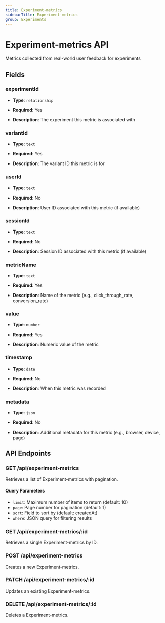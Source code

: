 ```yaml
---
title: Experiment-metrics
sidebarTitle: Experiment-metrics
group: Experiments
---
```


# Experiment-metrics API

Metrics collected from real-world user feedback for experiments

## Fields

### experimentId

- **Type**: `relationship`
- **Required**: Yes

- **Description**: The experiment this metric is associated with

### variantId

- **Type**: `text`
- **Required**: Yes

- **Description**: The variant ID this metric is for

### userId

- **Type**: `text`
- **Required**: No

- **Description**: User ID associated with this metric (if available)

### sessionId

- **Type**: `text`
- **Required**: No

- **Description**: Session ID associated with this metric (if available)

### metricName

- **Type**: `text`
- **Required**: Yes

- **Description**: Name of the metric (e.g., click_through_rate, conversion_rate)

### value

- **Type**: `number`
- **Required**: Yes

- **Description**: Numeric value of the metric

### timestamp

- **Type**: `date`
- **Required**: No

- **Description**: When this metric was recorded

### metadata

- **Type**: `json`
- **Required**: No

- **Description**: Additional metadata for this metric (e.g., browser, device, page)

## API Endpoints

### GET /api/experiment-metrics

Retrieves a list of Experiment-metrics with pagination.

#### Query Parameters

- `limit`: Maximum number of items to return (default: 10)
- `page`: Page number for pagination (default: 1)
- `sort`: Field to sort by (default: createdAt)
- `where`: JSON query for filtering results

### GET /api/experiment-metrics/:id

Retrieves a single Experiment-metrics by ID.

### POST /api/experiment-metrics

Creates a new Experiment-metrics.

### PATCH /api/experiment-metrics/:id

Updates an existing Experiment-metrics.

### DELETE /api/experiment-metrics/:id

Deletes a Experiment-metrics.
